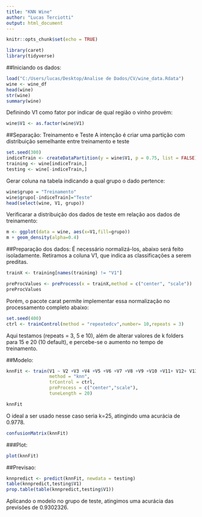 ```yaml
---
title: "KNN Wine"
author: "Lucas Terciotti"
output: html_document
---
```


```r
knitr::opts_chunk$set(echo = TRUE)
```

```r
library(caret)
library(tidyverse)
```

##Iniciando os dados:
```r
load("C:/Users/lucas/Desktop/Analise de Dados/CV/wine_data.Rdata")
wine <- wine_df
head(wine)
str(wine)
summary(wine)
```

Definindo V1 como fator por indicar de qual região o vinho provém:
```r
wine$V1 <- as.factor(wine$V1)
```

##Separação: Treinamento e Teste
A intenção é criar uma partição com distribuição semelhante entre treinamento e teste
```r
set.seed(300)
indiceTrain <- createDataPartition(y = wine$V1, p = 0.75, list = FALSE) 
training <- wine[indiceTrain,]
testing <- wine[-indiceTrain,]
```

Gerar coluna na tabela indicando a qual grupo o dado pertence:
```r
wine$grupo = "Treinamento"
wine$grupo[-indiceTrain]="Teste"
head(select(wine, V1, grupo))
```

Verificarar a distribuição dos dados de teste em relação aos dados de treinamento:
```r
m <- ggplot(data = wine, aes(x=V1,fill=grupo)) 
m + geom_density(alpha=0.4)
```

##Preparação dos dados:
É necessário normalizá-los, abaixo será feito isoladamente. Retiramos a coluna V1, que indica as classificações a serem preditas.
```r
trainX <- training[names(training) != "V1"]

preProcValues <- preProcess(x = trainX,method = c("center", "scale"))
preProcValues
```

Porém, o pacote carat permite implementar essa normalização no processamento completo abaixo:
```r
set.seed(400)
ctrl <- trainControl(method = "repeatedcv",number= 10,repeats = 3)
```
Aqui testamos (repeats = 3, 5 e 10), além de alterar valores de k folders para 15 e 20 (10 default), e percebe-se o aumento no tempo de treinamento. 

##Modelo:
```r
knnFit <- train(V1 ~ V2 +V3 +V4 +V5 +V6 +V7 +V8 +V9 +V10 +V11+ V12+ V13 +V14, data = training,
                method = "knn",
                trControl = ctrl,
                preProcess = c("center","scale"),
                tuneLength = 20)

knnFit
```

O ideal a ser usado nesse caso seria k=25, atingindo uma acurácia de 0.9778.

```r
confusionMatrix(knnFit)
```

###Plot:
```r
plot(knnFit)
```

##Previsao:
```r
knnpredict <- predict(knnFit, newdata = testing)
table(knnpredict,testing$V1)
prop.table(table(knnpredict,testing$V1))
```

Aplicando o modelo no grupo de teste, atingimos uma acurácia das previsões de 0.9302326.
